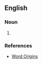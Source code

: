 ==English==

===Noun===
{{en-noun|-}}

# {{archaic}} {{alternative spelling of|shebang}}

===References===
*[http://www.wordorigins.org/index.php/search/results/d0f726ad7032e2c9085872a9168e18df/ Word Origins]